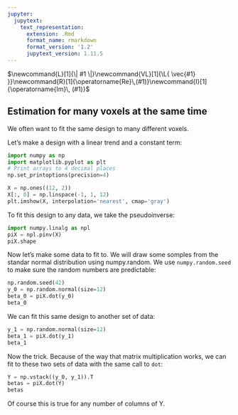 ```yaml
---
jupyter:
  jupytext:
    text_representation:
      extension: .Rmd
      format_name: rmarkdown
      format_version: '1.2'
      jupytext_version: 1.11.5
---
```


$\newcommand{L}[1]{\| #1 \|}\newcommand{VL}[1]{\L{ \vec{#1} }}\newcommand{R}[1]{\operatorname{Re}\,(#1)}\newcommand{I}[1]{\operatorname{Im}\, (#1)}$

## Estimation for many voxels at the same time

We often want to fit the same design to many different voxels.

Let’s make a design with a linear trend and a constant term:

```python
import numpy as np
import matplotlib.pyplot as plt
# Print arrays to 4 decimal places
np.set_printoptions(precision=4)
```

```python
X = np.ones((12, 2))
X[:, 0] = np.linspace(-1, 1, 12)
plt.imshow(X, interpolation='nearest', cmap='gray')
```

To fit this design to any data, we take the pseudoinverse:

```python
import numpy.linalg as npl
piX = npl.pinv(X)
piX.shape
```

Now let’s make some data to fit to. We will draw some somples from the standar
normal distribution using numpy.random.  We use
`numpy.random.seed` to make sure the random numbers are predictable:

```python
np.random.seed(42)
y_0 = np.random.normal(size=12)
beta_0 = piX.dot(y_0)
beta_0
```

We can fit this same design to another set of data:

```python
y_1 = np.random.normal(size=12)
beta_1 = piX.dot(y_1)
beta_1
```

Now the trick. Because of the way that matrix multiplication works, we can fit
to these two sets of data with the same call to `dot`:

```python
Y = np.vstack((y_0, y_1)).T
betas = piX.dot(Y)
betas
```

Of course this is true for any number of columns of Y.

<!-- vim:ft=rst -->
<!-- Course -->
<!-- BIC -->
<!-- Python distributions -->
<!-- Version control -->
<!-- Editors -->
<!-- Python and common libraries -->
<!-- IPython -->
<!-- Virtualenv and helpers -->
<!-- Pypi and packaging -->
<!-- Mac development -->
<!-- Windows development -->
<!-- Nipy and friends -->
<!-- FMRI datasets -->
<!-- Languages -->
<!-- Imaging software -->
<!-- Installation -->
<!-- Tutorials -->
<!-- MB tutorials -->
<!-- Ideas -->
<!-- Psych-214 -->
<!-- People -->
<!-- Licenses -->
<!-- Neuroimaging stuff -->
<!-- OpenFMRI projects -->
<!-- Unix -->
<!-- Substitutions -->
